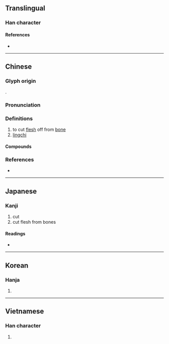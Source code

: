 {{character info/new}}
{{also|剐}}
==Translingual==

===Han character===
{{Han char|rn=18|rad=刀|as=09|sn=11|four=72200|canj=BBLN|ids=⿰咼刂}}

====References====
* {{Han ref|kx=0142.200|dkj=02094|dj=0322.050|hdz=10345.010|uh=526E|ud=21102|bh=D46C|bd=54380}}

----

==Chinese==
{{zh-forms|s=剐|alt=冎,𠮠,叧,另}}

===Glyph origin===
{{Han etym}}
{{Han compound|咼|刀|t2=knife|ls=ic}}.

===Pronunciation===
{{zh-pron
|m=guǎ
|c=waa2,gwaa2
|mn=ml:kóa
|mn_note=kóaⁿ - unknown dialect (perhaps Taiwanese)
|mc=y
|oc=y
|cat=v
}}

===Definitions===
{{zh-hanzi}}

# to cut [[flesh]] off from [[bone]]
# [[lingchi]]

====Compounds====
{{zh-der|凌遲碎剮|剖剮|剮刑|千刀萬剮|萬剮千刀|鈍刀慢剮}}

===References===
* {{R:yue:Hanzi}}

----

==Japanese==

===Kanji===
{{ja-kanji|grade=|rs=刀09}}

# cut
# cut flesh from bones

====Readings====
* {{ja-readings|on=[[か]] (ka), [[け]] (ke)|kun=[[さく]] (saku)}}

----

==Korean==

===Hanja===
{{ko-hanja|hangeul=과|rv=gwa|mr=kwa}}

# {{defn|lang=ko|sort=刀09}}

----

==Vietnamese==

===Han character===
{{vi-hantu|[[qua]], [[quả]]|rs=刀09}}

# {{defn|vi|sort=刀09}}
